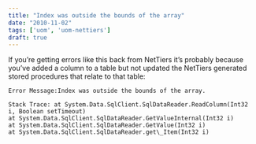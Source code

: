 ```yaml
---
title: "Index was outside the bounds of the array"
date: "2010-11-02"
tags: ['uom', 'uom-nettiers']
draft: true
---
```


If you’re getting errors like this back from NetTiers it’s probably because you’ve added a column to a table but not updated the NetTiers generated stored procedures that relate to that table:
```
Error Message:Index was outside the bounds of the array.

Stack Trace: at System.Data.SqlClient.SqlDataReader.ReadColumn(Int32 i, Boolean setTimeout)  
at System.Data.SqlClient.SqlDataReader.GetValueInternal(Int32 i)  
at System.Data.SqlClient.SqlDataReader.GetValue(Int32 i)  
at System.Data.SqlClient.SqlDataReader.get\_Item(Int32 i)
```